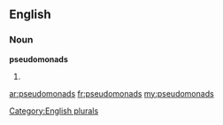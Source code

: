 ==English==

===Noun===
'''pseudomonads'''

# {{plural of|[[pseudomonad]]}}

[[Category:English plurals]]

[[ar:pseudomonads]]
[[fr:pseudomonads]]
[[my:pseudomonads]]